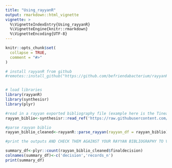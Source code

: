 ```yaml
---
title: "Using_rayyanR"
output: rmarkdown::html_vignette
vignette: >
  %\VignetteIndexEntry{Using_rayyanR}
  %\VignetteEngine{knitr::rmarkdown}
  %\VignetteEncoding{UTF-8}
---
```




```r
knitr::opts_chunk$set(
  collapse = TRUE,
  comment = "#>"
)
```

```r
# install rayyanR from github
#remotes::install_github("https://github.com/befriendabacterium/rayyanR")


# load libraries
library(rayyanR)
library(synthesisr)
library(plyr)
```

```r
#read in a rayyan exported bibliography file (example here is the Tinea Update one from Rayyan)
rayyan_biblio<-synthesisr::read_ref('https://raw.githubusercontent.com/befriendabacterium/rayyanR/main/example_inputs/tinea_update.ris')

```

```r
#parse rayyan biblio
rayyan_biblio_cleaned<-rayyanR::parse_rayyan(rayyan_df = rayyan_biblio)

```

```r
#print the outputs AND CHECK THEM AGAINST YOUR RAYYAN BIBLIOGRAPHY TO VALIDATE. The total number of records should remain the same and Inclusions and exclusions should equate straightforwardly. However, Maybes here (unlike in Rayyan) are only Maybes by if all reviewers marked them as so, and Conflicts include Maybe-Inclusion/Exclusion type conflicts (in Rayyan a 'conflict' is only an Inclusion-Exclusion type conflict).

summary_df<-plyr::count(rayyan_biblio_cleaned$finaldecision)
colnames(summary_df)<-c('decision','records_n')
print(summary_df)
```


